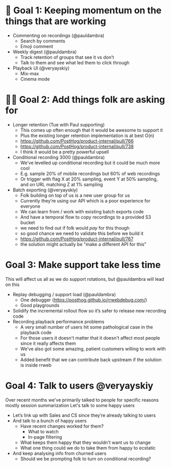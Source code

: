 # 🚀 Goal 1: Keeping momentum on the things that are working

* Commenting on recordings (@pauldambra)
    * Search by comments
    * Emoji comment
* Weekly digest (@pauldambra)
    * Track retention of groups that see it vs don’t
    * Talk to them and see what led them to click through
* Playback UI (@veryayskiy)
    * Mix-max
    * Cinema mode

# 👩‍🔬 Goal 2: Add things folk are asking for

* Longer retention (Tue with Paul supporting)
    * This comes up often enough that it would be awesome to support it
    * Plus the existing longer retention implementation is at best O(n)
    * https://github.com/PostHog/product-internal/pull/766
    * https://github.com/PostHog/product-internal/pull/738
    * I think it would be a pretty powerful upsell
* Conditional recording 3000 (@pauldambra)
    * We’ve levelled up conditional recording but it could be much more cool
    * E.g. sample 20% of mobile recordings but 60% of web recordings
    * Or trigger with flag X at 20% sampling, event Y at 50% sampling, and on URL matching Z at 1% sampling
* Batch exporting (@veryayskiy)
    * Folk building on top of us is a new user group for us
    * Currently they’re using our API which is a poor experience for everyone
    * We can learn from / work with existing batch exports code
    * And have a temporal flow to copy recordings to a provided S3 bucket
    * we need to find out if folk would _pay_ for this though
    * so good chance we need to validate this before we build it
    * https://github.com/PostHog/product-internal/pull/767
    * the solution might actually be "make a different API for this"

# Goal 3: Make support take less time

This will affect us all as we do support rotations, but @pauldambra will lead on this

* Replay debugging / support load (@pauldambra)
    * One debugger (https://posthog.github.io/rrwebdebug.com/)
    * Good playgrounds
* Solidify the incremental rollout flow so it’s safer to release new recording code
* Recording playback performance problems
    * A very small number of users hit some pathological case in the playback code
    * For those users it doesn't matter that it doesn't affect most people since it really affects them
    * We’ve also got some amazing, patient customers willing to work with us
    * Added benefit that we can contribute back upstream if the solution is inside rrweb

# Goal 4: Talk to users @veryayskiy

Over recent months we've primarily talked to people for specific reasons mostly session summarization
Let's talk to some happy users

* Let’s link up with Sales and CS since they’re already talking to users
* And talk to a bunch of happy users
    * Have recent changes worked for them?
       * What to watch
       * In-page filtering
    * What keeps them happy that they wouldn’t want us to change
    * What one thing could we do to take them from happy to ecstatic
* And keep analysing info from churned users
    * Should we be prompting folk to turn on conditional recording?
